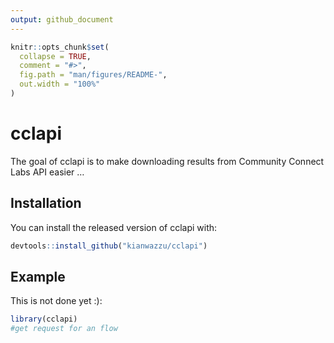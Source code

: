 ```yaml
---
output: github_document
---
```


<!-- README.md is generated from README.Rmd. Please edit that file -->

```r
knitr::opts_chunk$set(
  collapse = TRUE,
  comment = "#>",
  fig.path = "man/figures/README-",
  out.width = "100%"
)
```

# cclapi

<!-- badges: start -->
<!-- badges: end -->

The goal of cclapi is to make downloading results from Community Connect Labs API easier ...

## Installation

You can install the released version of cclapi with:
```r
devtools::install_github("kianwazzu/cclapi")
```

## Example

This is not done yet :):

```r
library(cclapi)
#get request for an flow
```
